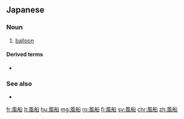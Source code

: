 ==Japanese==
{{ja-kanjitab|ふう|せん|yomi=o}}

===Noun===
{{ja-noun|ふうせん}}

# [[balloon]]

====Derived terms====
* {{ja-r|風船葛|ふうせんかずら}}

===See also===
* {{ja-r|気球|ききゅう}}

[[fr:風船]]
[[lt:風船]]
[[hu:風船]]
[[mg:風船]]
[[ro:風船]]
[[fi:風船]]
[[sv:風船]]
[[chr:風船]]
[[zh:風船]]